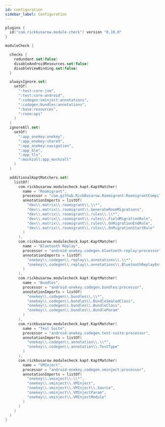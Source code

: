 ```yaml
---
id: configuration
sidebar_label: Configuration
---
```



``` kotlin
plugins {
  id("com.rickbusarow.module-check") version "0.10.0"
}

moduleCheck {

  checks {
    redundant.set(false)
    disableAndroidResources.set(false)
    disableViewBinding.set(false)
  }

  alwaysIgnore.set(
    setOf(
      ":test:core-jvm",
      ":test:core-android",
      ":codegen:vminject:annotations",
      ":codegen:bundles:annotations",
      ":base:resources",
      ":room:api"
    )
  )
  ignoreAll.set(
    setOf(
      ":app_onekey:onekey",
      ":app_onekey:shared",
      ":app_onekey:navigation",
      ":app_ble",
      ":app_tls",
      ":mockzall:app_mockzall"
    )
  )

  additionalKaptMatchers.set(
    listOf(
      com.rickbusarow.modulecheck.kapt.KaptMatcher(
        name = "Roomigrant",
        processor = "com.github.RickBusarow.Roomigrant:RoomigrantCompiler",
        annotationImports = listOf(
          "dev\\.matrix\\.roomigrant\\.\\*",
          "dev\\.matrix\\.roomigrant\\.GenerateRoomMigrations",
          "dev\\.matrix\\.roomigrant\\.rules\\.\\*",
          "dev\\.matrix\\.roomigrant\\.rules\\.FieldMigrationRule",
          "dev\\.matrix\\.roomigrant\\.rules\\.OnMigrationEndRule",
          "dev\\.matrix\\.roomigrant\\.rules\\.OnMigrationStartRule"
        )
      ),
      com.rickbusarow.modulecheck.kapt.KaptMatcher(
        name = "Bluetooth Replay",
        processor = "android-onekey.codegen.bluetooth-replay:processor",
        annotationImports = listOf(
          "onekey\\.codegen\\.replay\\.annotations\\.\\*",
          "onekey\\.codegen\\.replay\\.annotations\\.BluetoothReplayEntryPoint"
        )
      ),
      com.rickbusarow.modulecheck.kapt.KaptMatcher(
        name = "Bundles",
        processor = "android-onekey.codegen.bundles:processor",
        annotationImports = listOf(
          "onekey\\.codegen\\.bundles\\.\\*",
          "onekey\\.codegen\\.bundles\\.BundleSealedClass",
          "onekey\\.codegen\\.bundles\\.BundleClass",
          "onekey\\.codegen\\.bundles\\.BundleParam"
        )
      ),
      com.rickbusarow.modulecheck.kapt.KaptMatcher(
        name = "Test Suite",
        processor = "android-onekey.codegen.test-suite:processor",
        annotationImports = listOf(
          "onekey\\.codegen\\.annotation\\.\\*",
          "onekey\\.codegen\\.annotation\\.TestType"
        )
      ),
      com.rickbusarow.modulecheck.kapt.KaptMatcher(
        name = "VMInject",
        processor = "android-onekey.codegen.vminject:processor",
        annotationImports = listOf(
          "onekey\\.vminject\\.\\*",
          "onekey\\.vminject\\.VMInject",
          "onekey\\.vminject\\.VMInject\\.Source",
          "onekey\\.vminject\\.VMInjectParam",
          "onekey\\.vminject\\.VMInjectModule"
        )
      )
    )
  )
}
```

